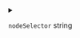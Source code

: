 
<details>
<summary>

`nodeSelector`  <span class="config-field-type">string</span> 

</summary>

NodeSelector is the node selector to use for the BuildKit deployment

</details>
